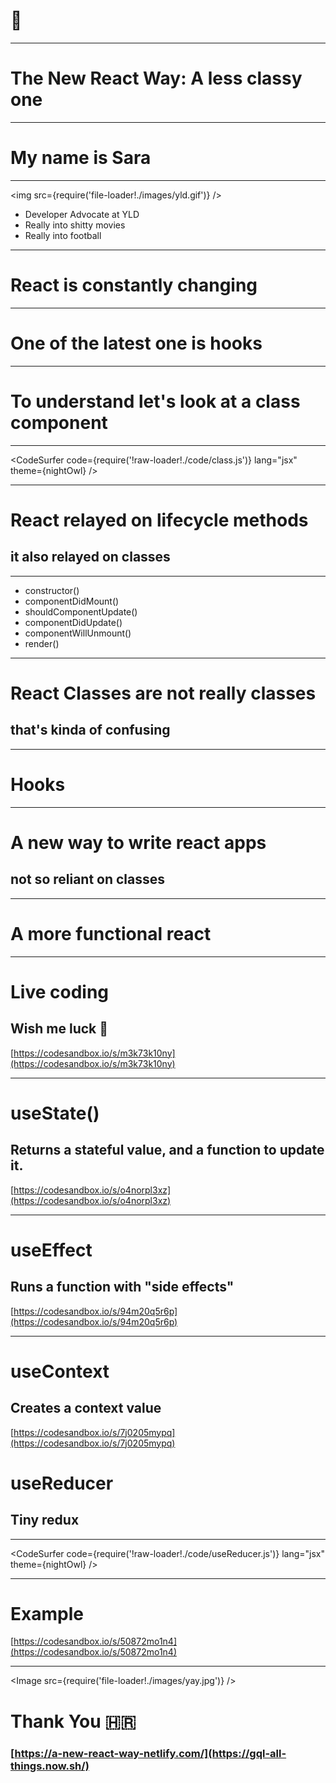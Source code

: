 
<Head>
  <title>The New React Way: A less classy one</title>
</Head>

# 👋

---

# The New React Way: A less classy one

---

# My name is Sara

---


<img src={require('file-loader!./images/yld.gif')} />

- Developer Advocate at YLD
- Really into shitty movies
- Really into football

---

# React is constantly changing

---

# One of the latest one is hooks

---

# To understand let's look at a class component

---

<CodeSurfer
  code={require('!raw-loader!./code/class.js')}
  lang="jsx"
  theme={nightOwl}
/>

---

# React relayed on lifecycle methods

## it also relayed on classes

---

- constructor()
- componentDidMount()
- shouldComponentUpdate()
- componentDidUpdate()
- componentWillUnmount()
- render()

---

# React Classes are not really classes

## that's kinda of confusing

---

# Hooks

---

# A new way to write react apps

## not so reliant on classes

---

# A more functional react

---

# Live coding

## Wish me luck 🤞

[https://codesandbox.io/s/m3k73k10ny](https://codesandbox.io/s/m3k73k10ny)

---

# useState()

## Returns a stateful value, and a function to update it.

[https://codesandbox.io/s/o4norpl3xz](https://codesandbox.io/s/o4norpl3xz)

---

# useEffect

## Runs a function with "side effects"

[https://codesandbox.io/s/94m20q5r6p](https://codesandbox.io/s/94m20q5r6p)

---

# useContext

## Creates a context value

[https://codesandbox.io/s/7j0205mypq](https://codesandbox.io/s/7j0205mypq)

# useReducer

## Tiny redux

---

<CodeSurfer
  code={require('!raw-loader!./code/useReducer.js')}
  lang="jsx"
  theme={nightOwl}
/>

---

# Example

[https://codesandbox.io/s/50872mo1n4](https://codesandbox.io/s/50872mo1n4)

---


<Image src={require('file-loader!./images/yay.jpg')} />

# Thank You 🇭🇷

### [https://a-new-react-way-netlify.com/](https://gql-all-things.now.sh/)

